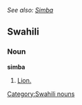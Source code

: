''See also: [[Simba]]''
==Swahili==
===Noun===
'''simba'''
# [[lion|Lion.]]
[[Category:Swahili nouns]]